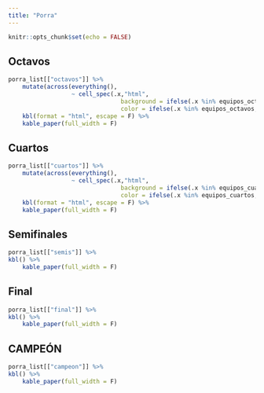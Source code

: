 ```yaml
---
title: "Porra"
---
```



```r
knitr::opts_chunk$set(echo = FALSE)


```


## Octavos
```r
porra_list[["octavos"]] %>% 
    mutate(across(everything(),
                  ~ cell_spec(.x,"html",
                                background = ifelse(.x %in% equipos_octavos, "green", ""),
                                color = ifelse(.x %in% equipos_octavos, "white", "")))) %>% 
    kbl(format = "html", escape = F) %>% 
    kable_paper(full_width = F)
```

## Cuartos
```r
porra_list[["cuartos"]] %>% 
    mutate(across(everything(),
                  ~ cell_spec(.x,"html",
                                background = ifelse(.x %in% equipos_cuartos, "green", ""),
                                color = ifelse(.x %in% equipos_cuartos, "white", "")))) %>% 
    kbl(format = "html", escape = F) %>% 
    kable_paper(full_width = F)
```

## Semifinales
```r
porra_list[["semis"]] %>% 
kbl() %>% 
    kable_paper(full_width = F)
```

## Final
```r
porra_list[["final"]] %>% 
kbl() %>% 
    kable_paper(full_width = F)
```

## CAMPEÓN
```r
porra_list[["campeon"]] %>%
kbl() %>% 
    kable_paper(full_width = F)
```


